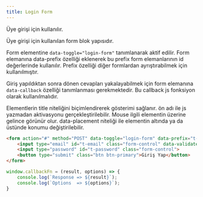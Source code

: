 ```yaml
---
title: Login Form
---
```

Üye girişi için kullanılır.


Üye girişi için kullanılan form blok yapısıdır. 

Form elementine <code>data-toggle="login-form"</code> tanımlanarak aktif edilir. 
Form elemanına data-prefix özelliği eklenerek bu prefix form elemanlarının id değerlerinde kullanılır. 
Prefix özelliği diğer formlardan ayrıştırabilmek için kullanılmıştır.

Giriş yapıldıktan sonra dönen cevapları yakalayabilmek için form elemanına <code>data-callback</code>
 özelliği tanımlanması gerekmektedir. Bu callback js fonksiyon olarak kullanılmalıdır. 


Elementlerin title niteliğini biçimlendirerek gösterimi sağlanır. 
ön adı ile js yazmadan aktivasyonu gerçekleştirilebilir. Mouse ilgili elementin üzerine gelince görünür olur. 
data-placement niteliği ile elementin altında ya da üstünde konumu değiştirilebilir.

```html title="Örnek kullanım" 
<form action="#" method="POST" data-toggle="login-form" data-prefix="t-" data-callback="callbackFn">
    <input type="email" id="t-email" class="form-control" data-validate="required,email">
    <input type="password" id="t-password" class="form-control">
    <button type="submit" class="btn btn-primary">Giriş Yap</button>
</form>
```

```javascript
window.callbackFn = (result, options) => {
    console.log(`Response => ${result}`);
    console.log(`Options  => ${options}`);
}
```
